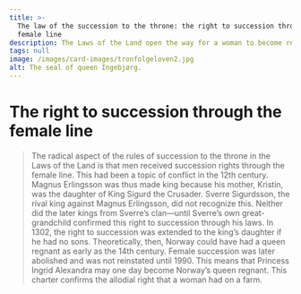 ```yaml
---
title: >-
  The law of the succession to the throne: the right to succession through the
  female line
description: The Laws of the Land open the way for a woman to become reigning queen!
tags: null
image: /images/card-images/tronfolgeloven2.jpg
alt: The seal of queen Ingebjørg.
---
```



# The right to succession through the female line

<Blockquote
quote='“It is the eighth inheritance that the lawfully begotten son of the king’s daughter, solely the oldest, shall be king, one whose mother was lawfully begotten, if there are none of the others.”'
footer='Christianity section, chapter 4' />

<Container stil="initial side">
    The radical aspect of the rules of succession to the throne in the Laws of the Land is that men received succession rights through the female line. 
    This had been a topic of conflict in the 12th century. 
    Magnus Erlingsson was thus made king because his mother, Kristin, was the daughter of King Sigurd the Crusader. 
    Sverre Sigurdsson, the rival king against Magnus Erlingsson, did not recognize this. 
    Neither did the later kings from Sverre’s clan—until Sverre’s own great-grandchild confirmed this right to succession through his laws. 
    In 1302, the right to succession was extended to the king’s daughter if he had no sons. 
    Theoretically, then, Norway could have had a queen regnant as early as the 14th century. 
    Female succession was later abolished and was not reinstated until 1990. 
    This means that Princess Ingrid Alexandra may one day become Norway’s queen regnant.
</Container>

<Work id="ubb-diplom-0138" marcus="https://marcus.uib.no/instance/charter/ubb-diplom-0138.html">
This charter confirms the allodial right that a woman had on a farm.
</Work>
